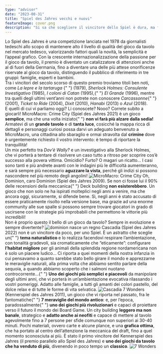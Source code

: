 ```yaml
---
type: "advisor"
date: "2023-08-31"
title: "Spiel des Jahres vecchi e nuovi"
featureImage: cover.png
description: "Si sa che scegliere il vincitore dello Spiel è dura, ma fidatevi: è più dura selezionare solo 4 vincitori per un DudeAdvisor!"
---
```


<AdvisorIntro>
  Lo Spiel des Jahres è una competizione lanciata nel 1978 da giornalisti tedeschi allo scopo di mantenere alto il
  livello di qualità del gioco da tavolo nel mercato tedesco, valorizzando fattori quali la novità, la semplicità e
  l’appeal grafico. Con la crescente internazionalizzazione della passione per il gioco da tavolo, il premio è diventato
  un catalizzatore di attenzioni anche al di fuori della Germania, fino a diventare una delle più attese onorificenze
  riservate al gioco da tavolo, distinguendo il pubblico di riferimento in tre gruppi: famiglie, esperti e bambini.
  <br />
  Tra i vincitori del secolo scorso di questo premio troviamo titoli ben noti, come <em>
    La lepre e la tartaruga
  </em>{" "}
  (1979), <em>Sherlock Holmes: Consulente Investigativo</em> (1985), <em>I coloni di Catan</em> (1995),{" "}
  <em>El Grande</em> (1996), mentre tra quelli degli ultimi vent’anni non potrete non conoscere <em>Carcassonne</em>{" "}
  (2001), <em>Ticket to Ride</em> (2004), <em>Dixit</em> (2010), <em>Hanabi</em> (2013) o <em>Azul</em> (2018).
  <br />E quelli di cui vi parliamo oggi? Li conoscete? Nooo? Correte subito a giocarli!
</AdvisorIntro>

<AdvisorBit slug="micromacro-crime-city" writer="Eris.in.Boardgameland">
  MicroMacro: Crime City (Spiel des Jahres 2021) è un gioco <strong>semplice</strong>, ma che una volta iniziato{" "}
  <strong>non vi farà più alzare dalla sedia!</strong> <br />
  Armatevi di un <strong>grande tavolo</strong> e di <strong>tanta luce</strong>, cosicché la mappa ricca di dettagli e personaggi
  curiosi possa darvi un adeguato benvenuto a MicroMacro, una cittadina allo sbaraglio e ormai stravolta dal <strong>
    crimine
  </strong> dove è urgentemente richiesto il vostro intervento: è tempo di riportare la tranquillità! <br />
  Un mix perfetto tra <em>Dov’è Wally?</em> e un investigativo alla Sherlock Holmes, che vi porterà a tentare di
  risolvere un caso tutto a ritroso per scoprire cos’è successo alla povera vittima. Omicidio? Furto? O magari un
  ricatto… I casi sono tanti e più andrete avanti con le indagini più le difficoltà aumenteranno, e sarà sempre più
  necessario <strong>aguzzare la vista</strong>, perché gli indizi si possono nascondere nel più remoto degli angolini!
</AdvisorBit>

<img src="../../reviews/micromacro-crime-city/game2.jpg" alt="MicroMacro: Crime City" />

<AdvisorBit slug="dominion-nasce-un-regno" writer="Fora">
  Oh, Dominion, caro Dominion (Spiel des Jahres 2009). Se non ci fosse lui il 90% delle recensioni della meccanica{" "}
  <Link to="/mechanisms/deck-building">Deck building</Link> <strong>non esisterebbero</strong>. Un gioco che non solo ne
  ha ispirati molteplici negli anni a venire, ma che ancora oggi, sicuramente, si difende bene. Sì, negli anni è stato
  accusato di essere praticamente risolto nella versione base, ma grazie ad una enorme community alle sue spalle si
  possono sempre trovare giocatori in grado di uscirsene con le strategie più improbabili che permettono le vittorie più
  incredibili! <br />
  Non è proprio questo il bello di un gioco da tavolo? Sempre in evoluzione e sempre divertente?
</AdvisorBit>

<img src="../../reviews/dominion-nasce-un-regno/game2.jpg" alt="dominion nasce un regno" />

<AdvisorBit slug="cascadia" writer="Dadi-Daddy">
  Cascadia (Spiel des Jahres 2022) non è un vincitore da poco, per uno Spiel. È un astratto che sceglie un{" "}
  <strong> tema naturalistico </strong>e lo realizza facendovi respirare l’ambientazione, con tonalità gradevoli, sia
  cromaticamente che “eticamente”: configurare <strong> l’habitat migliore</strong> per gli animali della splendida
  regione nordamericana non è solo un piacere ludico… Ci riporta a quei momenti della nostra infanzia in cui pensavamo a
  quanto sarebbe stato bello girare il mondo e apprezzarne le meraviglie naturali, alla prima volta che abbiamo sentito
  parlare della sequoia, a quando abbiamo scoperto che i salmoni nuotano controcorrente...{" "}
  <strong>Uno dei giochi più semplici e piacevoli</strong> da manipolare degli ultimi anni, che vi porterà in
  un’ambientazione evocativa rilassando i vostri pomeriggi. Adatto alle famiglie, a tutti gli amanti dei colori
  pastello, del dolce relax e di tutte le forme di vita selvatica.
</AdvisorBit>

<img src="../../reviews/cascadia/game1.jpg" alt="Cascadia" />

<AdvisorBit slug="7wonders" writer="LoveIsOnTheBoard">
  7 Wonders (Kennerspiel des Jahres 2011), un gioco che vi riporta nel passato, fra le fantomatiche{" "}
  <strong>7 meraviglie del mondo antico</strong>: e, per l’epoca, paradossalmente{" "}
  <strong>uno dei giochi più rivoluzionari</strong> e capaci di proiettare verso il futuro il mondo dei Board Game. Un
  city building <strong>leggero ma non banale</strong>, strategico e <strong>adatto anche ai neofiti</strong> e capace
  di mettere al tavolo agevolmente fino a 7 persone per sfide comunque non superiori ai 30-40 minuti. Pochi materiali,
  ovvero carte e alcune plance, e una <strong>grafica ottima</strong>, che ha portato al centro dell’attenzione la
  meccanica del draft, fino a quel momento sconosciuta ai più. È stato il primo vincitore del Kennerspiel des Jahres (il
  premio parallelo allo Spiel des Jahres) e <strong>uno dei giochi da tavolo che ha venduto di più</strong>, divenendo
  in poco tempo un <strong>classico</strong>.
</AdvisorBit>

<img src="../../reviews/7wonders/game1.jpg" alt="7 Wonders" />
